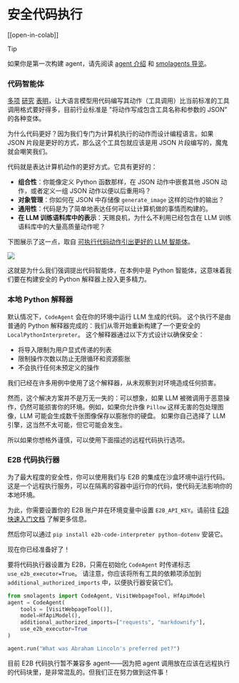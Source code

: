 <!--Copyright 2024 The HuggingFace Team. All rights reserved.

Licensed under the Apache License, Version 2.0 (the "License"); you may not use this file except in compliance with
the License. You may obtain a copy of the License at

http://www.apache.org/licenses/LICENSE-2.0

Unless required by applicable law or agreed to in writing, software distributed under the License is distributed on
an "AS IS" BASIS, WITHOUT WARRANTIES OR CONDITIONS OF ANY KIND, either express or implied. See the License for the
specific language governing permissions and limitations under the License.

⚠️ Note that this file is in Markdown but contain specific syntax for our doc-builder (similar to MDX) that may not be
rendered properly in your Markdown viewer.

-->
# 安全代码执行

[[open-in-colab]]

> [!TIP]
> 如果你是第一次构建 agent，请先阅读 [agent 介绍](../conceptual_guides/intro_agents) 和 [smolagents 导览](../guided_tour)。

### 代码智能体

[多项](https://huggingface.co/papers/2402.01030) [研究](https://huggingface.co/papers/2411.01747) [表明](https://huggingface.co/papers/2401.00812)，让大语言模型用代码编写其动作（工具调用）比当前标准的工具调用格式要好得多，目前行业标准是 "将动作写成包含工具名称和参数的 JSON" 的各种变体。

为什么代码更好？因为我们专门为计算机执行的动作而设计编程语言。如果 JSON 片段是更好的方式，那么这个工具包就应该是用 JSON 片段编写的，魔鬼就会嘲笑我们。

代码就是表达计算机动作的更好方式。它具有更好的：
- **组合性**：你能像定义 Python 函数那样，在 JSON 动作中嵌套其他 JSON 动作，或者定义一组 JSON 动作以便以后重用吗？
- **对象管理**：你如何在 JSON 中存储像 `generate_image` 这样的动作的输出？
- **通用性**：代码是为了简单地表达任何可以让计算机做的事情而构建的。
- **在 LLM 训练语料库中的表示**：天赐良机，为什么不利用已经包含在 LLM 训练语料库中的大量高质量动作呢？

下图展示了这一点，取自 [可执行代码动作引出更好的 LLM 智能体](https://huggingface.co/papers/2402.01030)。

<img src="https://huggingface.co/datasets/huggingface/documentation-images/resolve/main/transformers/code_vs_json_actions.png">

这就是为什么我们强调提出代码智能体，在本例中是 Python 智能体，这意味着我们要在构建安全的 Python 解释器上投入更多精力。

### 本地 Python 解释器

默认情况下，`CodeAgent` 会在你的环境中运行 LLM 生成的代码。
这个执行不是由普通的 Python 解释器完成的：我们从零开始重新构建了一个更安全的 `LocalPythonInterpreter`。
这个解释器通过以下方式设计以确保安全：
  - 将导入限制为用户显式传递的列表
  - 限制操作次数以防止无限循环和资源膨胀
  - 不会执行任何未预定义的操作

我们已经在许多用例中使用了这个解释器，从未观察到对环境造成任何损害。

然而，这个解决方案并不是万无一失的：可以想象，如果 LLM 被微调用于恶意操作，仍然可能损害你的环境。例如，如果你允许像 `Pillow` 这样无害的包处理图像，LLM 可能会生成数千张图像保存以膨胀你的硬盘。
如果你自己选择了 LLM 引擎，这当然不太可能，但它可能会发生。

所以如果你想格外谨慎，可以使用下面描述的远程代码执行选项。

### E2B 代码执行器

为了最大程度的安全性，你可以使用我们与 E2B 的集成在沙盒环境中运行代码。这是一个远程执行服务，可以在隔离的容器中运行你的代码，使代码无法影响你的本地环境。

为此，你需要设置你的 E2B 账户并在环境变量中设置 `E2B_API_KEY`。请前往 [E2B 快速入门文档](https://e2b.dev/docs/quickstart) 了解更多信息。

然后你可以通过 `pip install e2b-code-interpreter python-dotenv` 安装它。

现在你已经准备好了！

要将代码执行器设置为 E2B，只需在初始化 `CodeAgent` 时传递标志 `use_e2b_executor=True`。
请注意，你应该将所有工具的依赖项添加到 `additional_authorized_imports` 中，以便执行器安装它们。

```py
from smolagents import CodeAgent, VisitWebpageTool, HfApiModel
agent = CodeAgent(
    tools = [VisitWebpageTool()],
    model=HfApiModel(),
    additional_authorized_imports=["requests", "markdownify"],
    use_e2b_executor=True
)

agent.run("What was Abraham Lincoln's preferred pet?")
```

目前 E2B 代码执行暂不兼容多 agent——因为把 agent 调用放在应该在远程执行的代码块里，是非常混乱的。但我们正在努力做到这件事！
